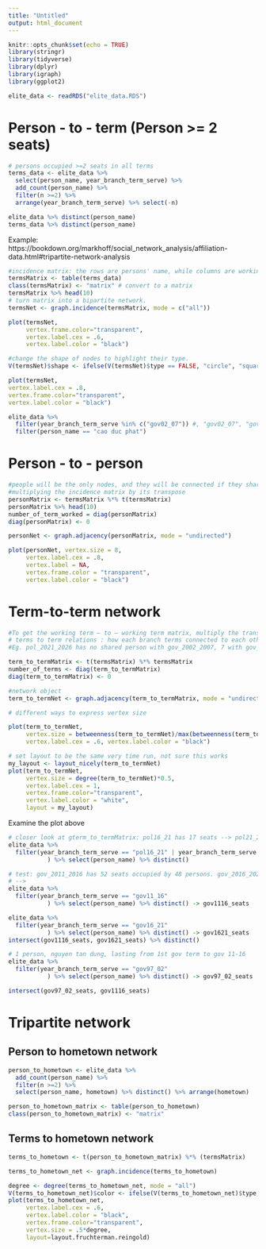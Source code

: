```yaml
---
title: "Untitled"
output: html_document
---
```


```r
knitr::opts_chunk$set(echo = TRUE)
library(stringr)
library(tidyverse)
library(dplyr)
library(igraph)
library(ggplot2)

elite_data <- readRDS("elite_data.RDS")

```

# Person - to - term (Person >= 2 seats)
```r
# persons occupied >=2 seats in all terms
terms_data <- elite_data %>% 
  select(person_name, year_branch_term_serve) %>%
  add_count(person_name) %>% 
  filter(n >=2) %>% 
  arrange(year_branch_term_serve) %>% select(-n)

elite_data %>% distinct(person_name)
terms_data %>% distinct(person_name)
```
Example: https://bookdown.org/markhoff/social_network_analysis/affiliation-data.html#tripartite-network-analysis
```r

#incidence matrix: the rows are persons' name, while columns are working terms
termsMatrix <- table(terms_data)
class(termsMatrix) <- "matrix" # convert to a matrix
termsMatrix %>% head(10)
# turn matrix into a bipartite network.
termsNet <- graph.incidence(termsMatrix, mode = c("all"))

plot(termsNet, 
     vertex.frame.color="transparent",
     vertex.label.cex = .6, 
     vertex.label.color = "black")

#change the shape of nodes to highlight their type.
V(termsNet)$shape <- ifelse(V(termsNet)$type == FALSE, "circle", "square")

plot(termsNet, 
vertex.label.cex = .8, 
vertex.frame.color="transparent",
vertex.label.color = "black")

elite_data %>% 
  filter(year_branch_term_serve %in% c("gov02_07")) #, "gov02_07", "gov11_16"
  filter(person_name == "cao duc phat")
```

# Person - to - person
```r
#people will be the only nodes, and they will be connected if they share an affiliation
#multiplying the incidence matrix by its transpose
personMatrix <- termsMatrix %*% t(termsMatrix) 
personMatrix %>% head(10)
number_of_term_worked = diag(personMatrix)
diag(personMatrix) <- 0 

personNet <- graph.adjacency(personMatrix, mode = "undirected")

plot(personNet, vertex.size = 8, 
     vertex.label.cex = .8, 
     vertex.label = NA,
     vertex.frame.color = "transparent",
     vertex.label.color = "black")
```

# Term-to-term network
```r
#To get the working term – to – working term matrix, multiply the transpose by the term matrix 
# terms to term relations : how each branch terms connected to each other by seat - how a seat in one terms got carried to another term. 
#Eg. pol_2021_2026 has no shared person with gov_2002_2007, 7 with gov_2016_2021, 4 with gov_2021_2026

term_to_termMatrix <- t(termsMatrix) %*% termsMatrix
number_of_terms <- diag(term_to_termMatrix)
diag(term_to_termMatrix) <- 0

#network object
term_to_termNet <- graph.adjacency(term_to_termMatrix, mode = "undirected")

# different ways to express vertex size

plot(term_to_termNet, 
     vertex.size = betweenness(term_to_termNet)/max(betweenness(term_to_termNet)) * 20, 
     vertex.label.cex = .6, vertex.label.color = "black")

# set layout to be the same very time run, not sure this works
my_layout <- layout_nicely(term_to_termNet)
plot(term_to_termNet, 
     vertex.size = degree(term_to_termNet)*0.5, 
     vertex.label.cex = 1, 
     vertex.frame.color="transparent",
     vertex.label.color = "white",
     layout = my_layout)
```

Examine the plot above 
```r
# closer look at gterm_to_termMatrix: pol16_21 has 17 seats --> pol21_26 has 18 seats ==> sharing 7 seats 
elite_data %>% 
  filter(year_branch_term_serve == "pol16_21" | year_branch_term_serve == "pol21_26"
           ) %>% select(person_name) %>% distinct()

# test: gov_2011_2016 has 52 seats occupied by 48 persons. gov_2016_2021 has 34 seats by 33 persons#--> both share 32 seats by 26 persons
# --> 
elite_data %>% 
  filter(year_branch_term_serve == "gov11_16"
           ) %>% select(person_name) %>% distinct() -> gov1116_seats 

elite_data %>% 
  filter(year_branch_term_serve == "gov16_21"
           ) %>% select(person_name) %>% distinct() -> gov1621_seats 
intersect(gov1116_seats, gov1621_seats) %>% distinct()

# 1 person, nguyen tan dung, lasting from 1st gov term to gov 11-16
elite_data %>% 
  filter(year_branch_term_serve == "gov97_02"
           ) %>% select(person_name) %>% distinct() -> gov97_02_seats

intersect(gov97_02_seats, gov1116_seats)
```
# Tripartite network

## Person to hometown network
```r
person_to_hometown <- elite_data %>% 
  add_count(person_name) %>% 
  filter(n >=2) %>% 
  select(person_name, hometown) %>% distinct() %>% arrange(hometown)

person_to_hometown_matrix <- table(person_to_hometown)
class(person_to_hometown_matrix) <- "matrix"  

```

## Terms to hometown network
```r

terms_to_hometown <- t(person_to_hometown_matrix) %*% (termsMatrix)

terms_to_hometown_net <- graph.incidence(terms_to_hometown)

degree <- degree(terms_to_hometown_net, mode = "all")
V(terms_to_hometown_net)$color <- ifelse(V(terms_to_hometown_net)$type, "lightblue", "salmon")
plot(terms_to_hometown_net, 
     vertex.label.cex = .6, 
     vertex.label.color = "black", 
     vertex.frame.color="transparent",
     vertex.size = .5*degree,
     layout=layout.fruchterman.reingold)
```


